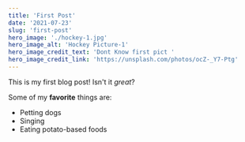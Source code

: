```yaml
---
title: 'First Post'
date: '2021-07-23'
slug: 'first-post'
hero_image: './hockey-1.jpg'
hero_image_alt: 'Hockey Picture-1'
hero_image_credit_text: 'Dont Know first pict '
hero_image_credit_link: 'https://unsplash.com/photos/ocZ-_Y7-Ptg'
---
```


This is my first blog post! Isn't it _great_?

Some of my **favorite** things are:

- Petting dogs
- Singing
- Eating potato-based foods
